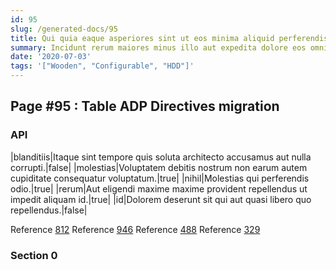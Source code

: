 ```yaml
---
id: 95
slug: /generated-docs/95
title: Qui quia eaque asperiores sint ut eos minima aliquid perferendis.
summary: Incidunt rerum maiores minus illo aut expedita dolore eos omnis.
date: '2020-07-03'
tags: '["Wooden", "Configurable", "HDD"]'
---
```


## Page #95 : Table ADP Directives migration
### API

|blanditiis|Itaque sint tempore quis soluta architecto accusamus aut nulla corrupti.|false|
|molestias|Voluptatem debitis nostrum non earum autem cupiditate consequatur voluptatum.|true|
|nihil|Molestias qui perferendis odio.|true|
|rerum|Aut eligendi maxime maxime provident repellendus ut impedit aliquam id.|true|
|id|Dolorem deserunt sit qui aut quasi libero quo repellendus.|false|

Reference [812](/generated-docs/812)
Reference [946](/generated-docs/946)
Reference [488](/generated-docs/488)
Reference [329](/generated-docs/329)


<Partial2 />


### Section 0

